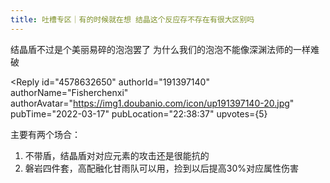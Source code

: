 ```yaml
---
title: 吐槽专区｜有的时候就在想 结晶这个反应存不存在有很大区别吗
---
```



<Forum groupName="原神" groupUrl="https://www.douban.com/group/genshin/" archivedAt="2025-05-16T16:42:10.775Z">
  <Post
    id="262560517"
    title="吐槽专区｜有的时候就在想 结晶这个反应存不存在有很大区别吗"
    url="https://www.douban.com/group/topic/262560517/?_spm_id=MTkzNDM0NTYw"
    pubTime="2022-03-17"
    highlightUserId="191397140"
  >
结晶盾不过是个美丽易碎的泡泡罢了
为什么我们的泡泡不能像深渊法师的一样难破

<Reply
  id="4578632650"
  authorId="191397140"
  authorName="Fisherchenxi"
  authorAvatar="https://img1.doubanio.com/icon/up191397140-20.jpg"
  pubTime="2022-03-17"
  pubLocation="22:38:37"
  upvotes={5}
>
主要有两个场合：

1.  不带盾，结晶盾对对应元素的攻击还是很能抗的
2.  磐岩四件套，高配融化甘雨队可以用，捡到以后提高30%对应属性伤害
</Reply>
  </Post>
</Forum>
